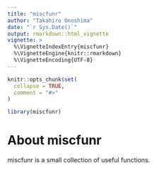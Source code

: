 ```yaml
---
title: "miscfunr"
author: "Takahiro Onoshima"
date: "`r Sys.Date()`"
output: rmarkdown::html_vignette
vignette: >
  %\VignetteIndexEntry{miscfunr}
  %\VignetteEngine{knitr::rmarkdown}
  %\VignetteEncoding{UTF-8}
---
```


```r
knitr::opts_chunk$set(
  collapse = TRUE,
  comment = "#>"
)
```

```r
library(miscfunr)
```

# About miscfunr

miscfunr is a small collection of useful functions.
